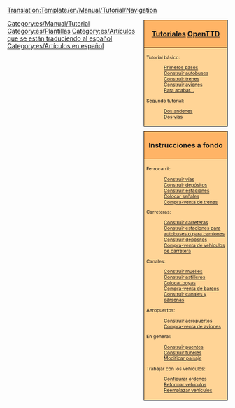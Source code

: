 <noinclude>[[Translation:Template/en/Manual/Tutorial/Navigation]]</noinclude><noinclude></noinclude>
<!--
NOTA:
Los acueductos deben ir por debajo de los 'puentes' (con un enlace desde las esclusas a los canales), ya que los acueductos son de hecho, puentes, pero para los buques.
Posibles futuros tutoriales sin hacer en lista:
- Multiestaciones
--><div style="float:right; padding-left:12px; background:none;">
<div style="width:180px; border:1px solid #000000; background:#ffb466; padding:5px; -moz-border-radius-topleft:5px; -moz-border-radius-topright:5px; font-size: 12pt;">
<center><strong><font size="3">[[es/Manual/Tutorial/Tutorial|Tutoriales]] [[es/Manual/Main Page|OpenTTD]]</font></strong></center>
</div>
<div style="width:180px;  border:1px solid black; border-top-width: 0px; background:#ffd496; padding:5px; font-size: 8pt;">
<span style="font-weight:bold;">

Tutorial básico:
:[[es/Manual/Tutorial/Tutorial|Primeros pasos]]
:[[es/Manual/Tutorial/Autobuses|Construir autobuses]]
:[[es/Manual/Tutorial/Trenes|Construir trenes]]
:[[es/Manual/Tutorial/Aviones|Construir aviones]]
:[[es/Manual/Tutorial/Fin|Para acabar...]]
Segundo tutorial:
:[[es/Manual/Tutorial/Dos andenes|Dos andenes]]
:[[es/Manual/Tutorial/Dos vías|Dos vías]]
</span>
</div>

<div style="width:180px; border:1px solid #000000; background:#ffb466; padding:5px; font-size: 12pt; margin-top: 10px;">
<center><strong><font size="3">Instrucciones a fondo</font></strong></center>
</div>
<div style="width:180px;  border:1px solid black; border-top-width: 0px; background:#ffd496; padding:5px; -moz-border-radius-bottomleft:5px; -moz-border-radius-bottomright:8px; font-size: 8pt;">
<span style="font-weight:bold;">

Ferrocarril:
:[[es/Manual/Construir vías|Construir vías]]
:[[es/Manual/Construir depósitos de trenes|Construir depósitos]]
:[[es/Manual/Construir estaciones de tren|Construir estaciones]]
:[[es/Manual/Colocar señales|Colocar señales]]
:[[es/Manual/Comprar trenes|Compra-venta de trenes]]

Carreteras:
:[[es/Manual/Construir carreteras|Construir carreteras]]
:[[es/Manual/Construir estaciones para autobuses o para camiones|Construir estaciones para autobuses o para camiones]]
:[[es/Manual/Construir depósitos de vehículos de carretera|Construir depósitos]]
:[[es/Manual/Comprar vehículos de carretera|Compra-venta de vehículos de carretera]]

Canales:
:[[es/Manual/Construir muelles|Construir muelles]]
:[[es/Manual/Construir astilleros|Construir astilleros]]
:[[es/Manual/Colocar boyas|Colocar boyas]]
:[[es/Manual/Comprar barcos|Compra-venta de barcos]]
:[[es/Manual/Construir canales|Construir canales y dársenas]]

Aeropuertos:
:[[es/Manual/Construir aeropuertos|Construir aeropuertos]]
:[[es/Manual/Comprar aeronaves|Compra-venta de aviones]]

En general:
:[[es/Manual/Construir puentes|Construir puentes]]
:[[es/Manual/Túneles|Construir túneles]]
:[[es/Manual/Paisaje|Modificar paisaje]]

Trabajar con los vehículos:
:[[es/Manual/Órdenes|Configurar órdenes]]
:[[es/Manual/Reformar vehículos|Reformar vehículos]]
:[[es/Manual/Reemplazar vehículos|Reemplazar vehículos]]

</span>
</div>
</div><includeonly>[[Category:es/Manual/Tutorial]]</includeonly><noinclude>
[[Category:es/Plantillas]]
[[Category:es/Artículos que se están traduciendo al español]][[Category:es/Artículos en español]]
</noinclude>